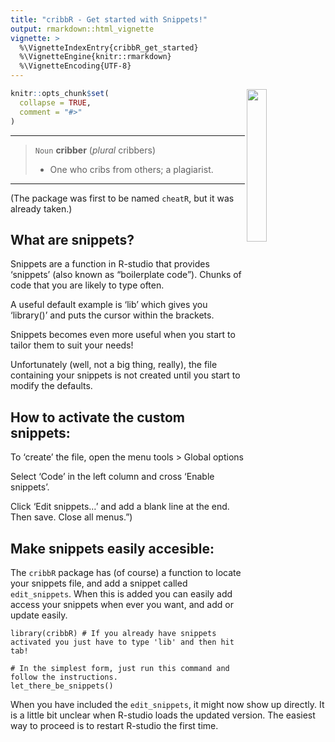 ```yaml
---
title: "cribbR - Get started with Snippets!"
output: rmarkdown::html_vignette
vignette: >
  %\VignetteIndexEntry{cribbR_get_started}
  %\VignetteEngine{knitr::rmarkdown}
  %\VignetteEncoding{UTF-8}
---
```


<img align="right" src="cribbr_logo.svg" width ="25%" border="0" box-shadow="#FFFFFF">

<style>
    img {
        border: 0;
    }
</style>

```r
knitr::opts_chunk$set(
  collapse = TRUE,
  comment = "#>"
)
```

---

> `Noun`
> **cribber** (*plural* cribbers)
> 
> - One who cribs from others; a plagiarist.

---

 (The package was first to be named `cheatR`, but it was already taken.)

## What are snippets?
Snippets are a function in R-studio that provides 'snippets' (also known as "boilerplate code"). Chunks of code that you are likely to type often.

A useful default example is 'lib' which gives you 'library()' and puts the cursor within the brackets.

Snippets becomes even more useful when you start to tailor them to suit your needs!

Unfortunately (well, not a big thing, really), the file containing your snippets is not created until you start to modify the defaults.

## How to activate the custom snippets:
To 'create' the file, open the menu tools > Global options

Select 'Code' in the left column and cross 'Enable snippets'.

Click 'Edit snippets...' and add a blank line at the end. Then save. Close all menus.")

## Make snippets easily accesible:

The `cribbR` package has (of course) a function to locate your snippets file, and add a snippet called `edit_snippets`. When this is added you can easily add access your snippets when ever you want, and add or update easily.

```
library(cribbR) # If you already have snippets activated you just have to type 'lib' and then hit tab!

# In the simplest form, just run this command and follow the instructions.
let_there_be_snippets()

```

When you have included the `edit_snippets`, it might now show up directly. It is a little bit unclear when R-studio loads the updated version. The easiest way to proceed is to restart R-studio the first time.


